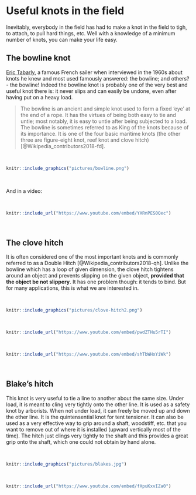 # Useful knots in the field

Inevitably, everybody in the field has had to make a knot in the field to tigh, to attach, to pull hard things, etc. Well with a knowledge of a minimum number of knots, you can make your life easy. 

## The bowline knot

[Eric Tabarly](http://www.sailing.org/halloffame/eric_tabarly.php), a famous French sailer when interviewed in the 1960s about knots he knew and most used famously answered: the bowline; and others? - the bowline! Indeed the bowline knot is probably one of the very best and useful knot there is: it never slips and can easily be undone, even after having put on a heavy load. 

> The bowline is an ancient and simple knot used to form a fixed 'eye' at the end of a rope. It has the virtues of being both easy to tie and untie; most notably, it is easy to untie after being subjected to a load. The bowline is sometimes referred to as King of the knots because of its importance. It is one of the four basic maritime knots (the other three are figure-eight knot, reef knot and clove hitch) [@Wikipedia_contributors2018-fd].

</br>

```r
knitr::include_graphics("pictures/bowline.png")
```

</br>

And in a video:

</br>

```r
knitr::include_url("https://www.youtube.com/embed/YXRnPES0Qec")
```

</br>

## The clove hitch

It is often considered one of the most important knots and is commonly referred to as a Double Hitch [@Wikipedia_contributors2018-qh]. Unlike the bowline which has a loop of given dimension, the clove hitch tightens around an object and prevents slipping on the given object, **provided that the object be not slippery**. It has one problem though: it tends to bind. But for many applications, this is what we are interested in.

</br>

```r
knitr::include_graphics("pictures/clove-hitch2.png")
```

</br>

```r
knitr::include_url("https://www.youtube.com/embed/pwdZTHu5rTI")
```
</br>
```r
knitr::include_url("https://www.youtube.com/embed/shTbWHxYiWk")
```
</br>

## Blake's hitch

This knot is very useful to tie a line to another about the same size. Under load, it is meant to cling very tightly onto the other line. It is used as a safety knot by arborists. When not under load, it can freely be moved up and down the other line. It is the quintensential knot for tent tensioner. It can also be used as a very effective way to grip around a shaft, woodstiff, etc. that you want to remove out of where it is installed (upward vertically most of the time). The hitch just clings very tightly to the shaft and this provides a great grip onto the shaft, which one could not obtain by hand alone.

</br>

```r
knitr::include_graphics("pictures/blakes.jpg")
```
</br>
```r
knitr::include_url("https://www.youtube.com/embed/fXpuKxvIZa0")
```

</br>


